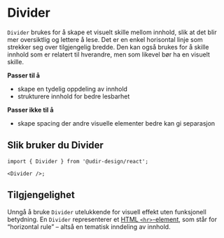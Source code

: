
<Meta of={DividerStories} />

# Divider

`Divider` brukes for å skape et visuelt skille mellom innhold, slik at det blir mer oversiktlig og lettere å lese. Det er en enkel horisontal linje som strekker seg over tilgjengelig bredde. Den kan også brukes for å skille innhold som er relatert til hverandre, men som likevel bør ha en visuelt skille.

**Passer til å**

- skape en tydelig oppdeling av innhold
- strukturere innhold for bedre lesbarhet

**Passer ikke til å**

- skape spacing der andre visuelle elementer bedre kan gi separasjon

## Slik bruker du Divider

<Primary />
<Controls />

```tsx
import { Divider } from '@udir-design/react';

<Divider />;
```

## Tilgjengelighet

Unngå å bruke `Divider` utelukkende for visuell effekt uten funksjonell betydning. En `Divider` representerer et [HTML `<hr>`-element](https://developer.mozilla.org/en-US/docs/Web/HTML/Reference/Elements/hr), som står for “horizontal rule” – altså en tematisk inndeling av innhold.
